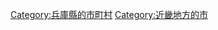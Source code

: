 {{Commonscat|Yabu, Hyogo}}
{{Catmore}}

{{DEFAULTSORT:Yabu-shi}}
[[Category:兵庫縣的市町村|Category:兵庫縣的市町村]]
[[Category:近畿地方的市|Category:近畿地方的市]]